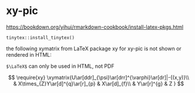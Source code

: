 # xy-pic

<https://bookdown.org/yihui/rmarkdown-cookbook/install-latex-pkgs.html>

`tinytex::install_tinytex()`

the following xymatrix from LaTeX package xy for xy-pic is not shown or rendered in HTML:

`$\LaTeX$` can only be used in HTML, not PDF

::: {show-in="pdf"}

\xymatrix{U\ar[ddr]_{\psi}\ar[drr]^{\varphi}\ar[dr]|-{(x,y)}\\
 & X\times_{Z}Y\ar[d]^{q}\ar[r]_{p} & X\ar[d]_{f}\\
 & Y\ar[r]^{g} & Z
}
:::

::: {show-in="html"}

<!-- ```{r, engine="tikz", fig.cap="xy-pic", out.width="65%", echo=FALSE, cache=TRUE, engine.opts=list(extra.preamble=c("\\usepackage{xy}"))}
\xymatrix{U\ar[ddr]_{\psi}\ar[drr]^{\varphi}\ar[dr]|-{(x,y)}\\
 & X\times_{Z}Y\ar[d]^{q}\ar[r]_{p} & X\ar[d]_{f}\\
 & Y\ar[r]^{g} & Z
``` -->

\require{xy}\xymatrix{U\ar[ddr]_{\psi}\ar[drr]^{\varphi}\ar[dr]|-{(x,y)}\\
 & X\times_{Z}Y\ar[d]^{q}\ar[r]_{p} & X\ar[d]_{f}\\
 & Y\ar[r]^{g} & Z
}

$$
\require{xy}
\xymatrix{U\ar[ddr]_{\psi}\ar[drr]^{\varphi}\ar[dr]|-{(x,y)}\\
 & X\times_{Z}Y\ar[d]^{q}\ar[r]_{p} & X\ar[d]_{f}\\
 & Y\ar[r]^{g} & Z
}
$$

:::